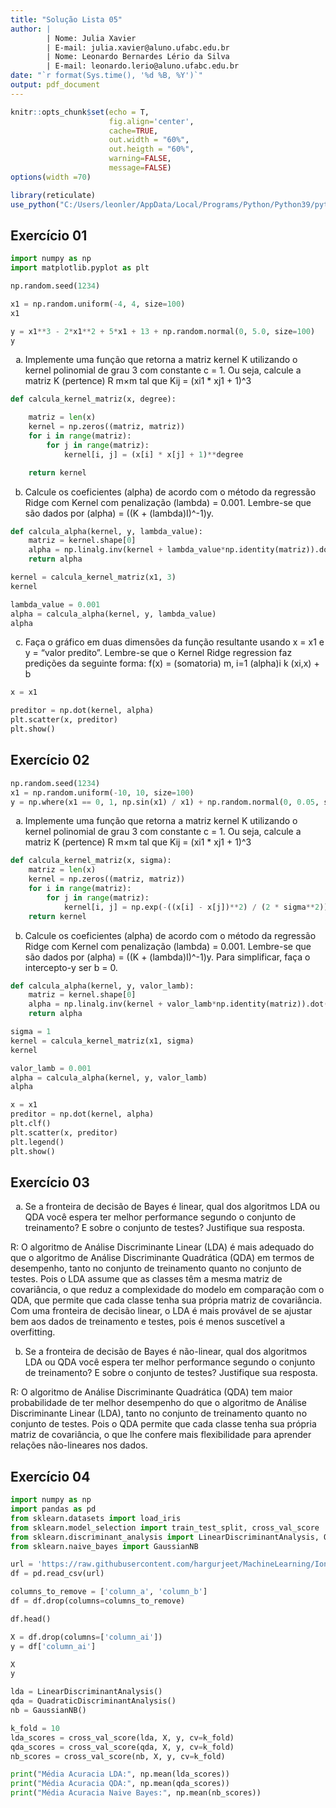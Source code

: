 ---
title: "Solução Lista 05"
author: |
        | Nome: Julia Xavier
        | E-mail: julia.xavier@aluno.ufabc.edu.br
        | Nome: Leonardo Bernardes Lério da Silva
        | E-mail: leonardo.lerio@aluno.ufabc.edu.br
date: "`r format(Sys.time(), '%d %B, %Y')`"
output: pdf_document
---

```{r setup, include=FALSE}
knitr::opts_chunk$set(echo = T,
                      fig.align='center',
                      cache=TRUE,
                      out.width = "60%",
                      out.heigth = "60%",
                      warning=FALSE,
                      message=FALSE)
options(width =70)

library(reticulate)
use_python("C:/Users/leonler/AppData/Local/Programs/Python/Python39/python.exe")
```

## Exercício 01
```{python}
import numpy as np
import matplotlib.pyplot as plt
```

```{python}
np.random.seed(1234)
```

```{python}
x1 = np.random.uniform(-4, 4, size=100)
x1
```

```{python}
y = x1**3 - 2*x1**2 + 5*x1 + 13 + np.random.normal(0, 5.0, size=100)
y
```

(a) Implemente uma função que retorna a matriz kernel K utilizando o kernel polinomial de grau 3 com constante c = 1. Ou seja, calcule a matriz K (pertence) R m×m tal que Kij = (xi1 * xj1 + 1)^3

```{python}
def calcula_kernel_matriz(x, degree):

    matriz = len(x)
    kernel = np.zeros((matriz, matriz))
    for i in range(matriz):
        for j in range(matriz):
            kernel[i, j] = (x[i] * x[j] + 1)**degree

    return kernel
```

(b) Calcule os coeficientes (alpha) de acordo com o método da regressão Ridge com Kernel com penalização (lambda) = 0.001. Lembre-se que são dados por (alpha) = ((K + (lambda)I)^-1)y.

```{python}
def calcula_alpha(kernel, y, lambda_value):
    matriz = kernel.shape[0]
    alpha = np.linalg.inv(kernel + lambda_value*np.identity(matriz)).dot(y)
    return alpha
```

```{python}
kernel = calcula_kernel_matriz(x1, 3)
kernel
```

```{python}
lambda_value = 0.001
alpha = calcula_alpha(kernel, y, lambda_value)
alpha
```

(c) Faça o gráfico em duas dimensões da função resultante usando x = x1 e y = “valor predito”. Lembre-se que o Kernel Ridge regression faz predições da seguinte forma: f(x) = (somatoria) m, i=1 (alpha)i k (xi,x) + b

```{python}
x = x1
```

```{python}
preditor = np.dot(kernel, alpha)
plt.scatter(x, preditor)
plt.show()
```

## Exercício 02
```{python}
np.random.seed(1234)
x1 = np.random.uniform(-10, 10, size=100)
y = np.where(x1 == 0, 1, np.sin(x1) / x1) + np.random.normal(0, 0.05, size=100)
```

a) Implemente uma função que retorna a matriz kernel K utilizando o kernel polinomial de grau 3 com constante c = 1. Ou seja, calcule a matriz K (pertence) R m×m tal que Kij = (xi1 * xj1 + 1)^3

```{python}
def calcula_kernel_matriz(x, sigma):
    matriz = len(x)
    kernel = np.zeros((matriz, matriz))
    for i in range(matriz):
        for j in range(matriz):
            kernel[i, j] = np.exp(-((x[i] - x[j])**2) / (2 * sigma**2))
    return kernel
```

(b) Calcule os coeficientes (alpha) de acordo com o método da regressão Ridge com Kernel com penalização (lambda) = 0.001. Lembre-se que são dados por (alpha) = ((K + (lambda)I)^-1)y. Para simplificar, faça o intercepto-y ser b = 0.

```{python}
def calcula_alpha(kernel, y, valor_lamb):
    matriz = kernel.shape[0]
    alpha = np.linalg.inv(kernel + valor_lamb*np.identity(matriz)).dot(y)
    return alpha
```

```{python}
sigma = 1
kernel = calcula_kernel_matriz(x1, sigma)
kernel
```

```{python}
valor_lamb = 0.001
alpha = calcula_alpha(kernel, y, valor_lamb)
alpha
```

```{python}
x = x1
preditor = np.dot(kernel, alpha)
plt.clf()
plt.scatter(x, preditor)
plt.legend()
plt.show()
```


## Exercício 03
(a) Se a fronteira de decisão de Bayes é linear, qual dos algoritmos LDA ou QDA você espera ter melhor
performance segundo o conjunto de treinamento? E sobre o conjunto de testes? Justifique sua resposta.

R: O algoritmo de Análise Discriminante Linear (LDA) é mais adequado do que o algoritmo de Análise Discriminante Quadrática (QDA) em termos de desempenho, tanto no conjunto de treinamento quanto no conjunto de testes. Pois o LDA assume que as classes têm a mesma matriz de covariância, o que reduz a complexidade do modelo em comparação com o QDA, que permite que cada classe tenha sua própria matriz de covariância. Com uma fronteira de decisão linear, o LDA é mais provável de se ajustar bem aos dados de treinamento e testes, pois é menos suscetível a overfitting.

(b) Se a fronteira de decisão de Bayes é não-linear, qual dos algoritmos LDA ou QDA você espera ter
melhor performance segundo o conjunto de treinamento? E sobre o conjunto de testes? Justifique sua
resposta.

R: O algoritmo de Análise Discriminante Quadrática (QDA) tem maior probabilidade de ter melhor desempenho do que o algoritmo de Análise Discriminante Linear (LDA), tanto no conjunto de treinamento quanto no conjunto de testes. Pois o QDA permite que cada classe tenha sua própria matriz de covariância, o que lhe confere mais flexibilidade para aprender relações não-lineares nos dados.

## Exercício 04
```{python}
import numpy as np
import pandas as pd
from sklearn.datasets import load_iris
from sklearn.model_selection import train_test_split, cross_val_score
from sklearn.discriminant_analysis import LinearDiscriminantAnalysis, QuadraticDiscriminantAnalysis
from sklearn.naive_bayes import GaussianNB

url = 'https://raw.githubusercontent.com/hargurjeet/MachineLearning/Ionosphere/ionosphere_data.csv'
df = pd.read_csv(url)

columns_to_remove = ['column_a', 'column_b']
df = df.drop(columns=columns_to_remove)

df.head()
```

```{python}
X = df.drop(columns=['column_ai'])
y = df['column_ai']

X
y
```

```{python}
lda = LinearDiscriminantAnalysis()
qda = QuadraticDiscriminantAnalysis()
nb = GaussianNB()

k_fold = 10
lda_scores = cross_val_score(lda, X, y, cv=k_fold)
qda_scores = cross_val_score(qda, X, y, cv=k_fold)
nb_scores = cross_val_score(nb, X, y, cv=k_fold)
```

```{python}
print("Média Acuracia LDA:", np.mean(lda_scores))
print("Média Acuracia QDA:", np.mean(qda_scores))
print("Média Acuracia Naive Bayes:", np.mean(nb_scores))
```